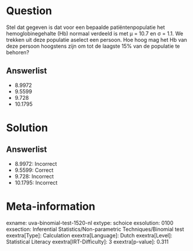 Question
========

Stel dat gegeven is dat voor een bepaalde patiëntenpopulatie het
hemoglobinegehalte (Hb) normaal verdeeld is met μ = 10.7 en σ = 1.1. We
trekken uit deze populatie aselect een persoon. Hoe hoog mag het Hb van
deze persoon hoogstens zijn om tot de laagste 15% van de populatie te
behoren?

Answerlist
----------

* 8.9972
* 9.5599
* 9.728
* 10.1795

Solution
========

Answerlist
----------

* 8.9972: Incorrect
* 9.5599: Correct
* 9.728: Incorrect
* 10.1795: Incorrect

Meta-information
================
exname: uva-binomial-test-1520-nl
extype: schoice
exsolution: 0100
exsection: Inferential Statistics/Non-parametric Techniques/Binomial test
exextra[Type]: Calculation
exextra[Language]: Dutch
exextra[Level]: Statistical Literacy
exextra[IRT-Difficulty]: 3
exextra[p-value]: 0.311
